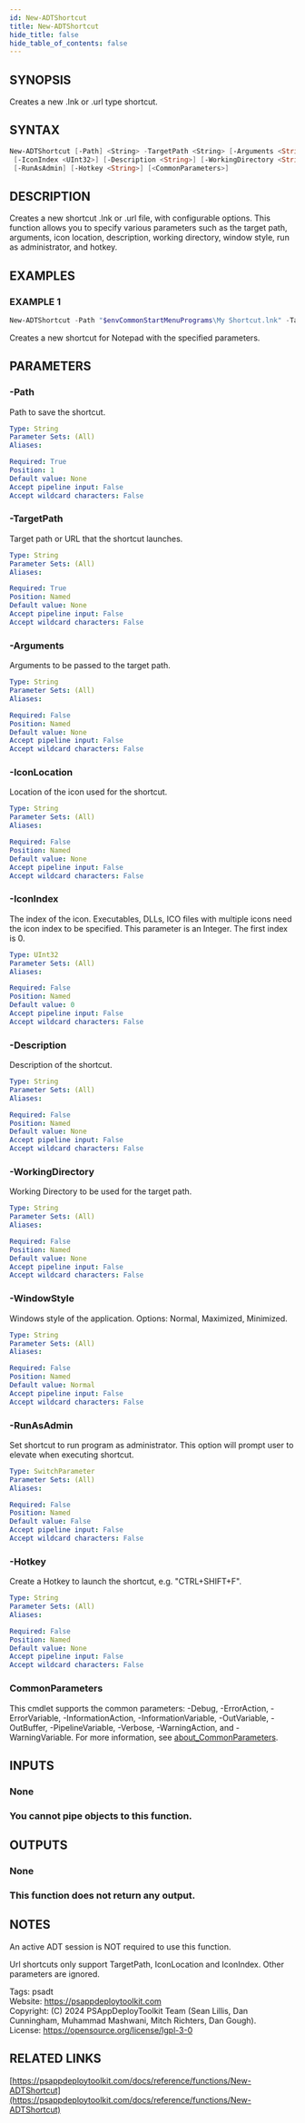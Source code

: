```yaml
---
id: New-ADTShortcut
title: New-ADTShortcut
hide_title: false
hide_table_of_contents: false
---
```


## SYNOPSIS

Creates a new .lnk or .url type shortcut.

## SYNTAX

```powershell
New-ADTShortcut [-Path] <String> -TargetPath <String> [-Arguments <String>] [-IconLocation <String>]
 [-IconIndex <UInt32>] [-Description <String>] [-WorkingDirectory <String>] [-WindowStyle <String>]
 [-RunAsAdmin] [-Hotkey <String>] [<CommonParameters>]
```

## DESCRIPTION

Creates a new shortcut .lnk or .url file, with configurable options.
This function allows you to specify various parameters such as the target path, arguments, icon location, description, working directory, window style, run as administrator, and hotkey.

## EXAMPLES

### EXAMPLE 1

```powershell
New-ADTShortcut -Path "$envCommonStartMenuPrograms\My Shortcut.lnk" -TargetPath "$envWinDir\notepad.exe" -IconLocation "$envWinDir\notepad.exe" -Description 'Notepad' -WorkingDirectory '%HOMEDRIVE%\%HOMEPATH%'
```

Creates a new shortcut for Notepad with the specified parameters.

## PARAMETERS

### -Path

Path to save the shortcut.

```yaml
Type: String
Parameter Sets: (All)
Aliases:

Required: True
Position: 1
Default value: None
Accept pipeline input: False
Accept wildcard characters: False
```

### -TargetPath

Target path or URL that the shortcut launches.

```yaml
Type: String
Parameter Sets: (All)
Aliases:

Required: True
Position: Named
Default value: None
Accept pipeline input: False
Accept wildcard characters: False
```

### -Arguments

Arguments to be passed to the target path.

```yaml
Type: String
Parameter Sets: (All)
Aliases:

Required: False
Position: Named
Default value: None
Accept pipeline input: False
Accept wildcard characters: False
```

### -IconLocation

Location of the icon used for the shortcut.

```yaml
Type: String
Parameter Sets: (All)
Aliases:

Required: False
Position: Named
Default value: None
Accept pipeline input: False
Accept wildcard characters: False
```

### -IconIndex

The index of the icon.
Executables, DLLs, ICO files with multiple icons need the icon index to be specified.
This parameter is an Integer.
The first index is 0.

```yaml
Type: UInt32
Parameter Sets: (All)
Aliases:

Required: False
Position: Named
Default value: 0
Accept pipeline input: False
Accept wildcard characters: False
```

### -Description

Description of the shortcut.

```yaml
Type: String
Parameter Sets: (All)
Aliases:

Required: False
Position: Named
Default value: None
Accept pipeline input: False
Accept wildcard characters: False
```

### -WorkingDirectory

Working Directory to be used for the target path.

```yaml
Type: String
Parameter Sets: (All)
Aliases:

Required: False
Position: Named
Default value: None
Accept pipeline input: False
Accept wildcard characters: False
```

### -WindowStyle

Windows style of the application.
Options: Normal, Maximized, Minimized.

```yaml
Type: String
Parameter Sets: (All)
Aliases:

Required: False
Position: Named
Default value: Normal
Accept pipeline input: False
Accept wildcard characters: False
```

### -RunAsAdmin

Set shortcut to run program as administrator.
This option will prompt user to elevate when executing shortcut.

```yaml
Type: SwitchParameter
Parameter Sets: (All)
Aliases:

Required: False
Position: Named
Default value: False
Accept pipeline input: False
Accept wildcard characters: False
```

### -Hotkey

Create a Hotkey to launch the shortcut, e.g.
"CTRL+SHIFT+F".

```yaml
Type: String
Parameter Sets: (All)
Aliases:

Required: False
Position: Named
Default value: None
Accept pipeline input: False
Accept wildcard characters: False
```

### CommonParameters

This cmdlet supports the common parameters: -Debug, -ErrorAction, -ErrorVariable, -InformationAction, -InformationVariable, -OutVariable, -OutBuffer, -PipelineVariable, -Verbose, -WarningAction, and -WarningVariable. For more information, see [about_CommonParameters](http://go.microsoft.com/fwlink/?LinkID=113216).

## INPUTS

### None

### You cannot pipe objects to this function.
## OUTPUTS

### None

### This function does not return any output.
## NOTES
An active ADT session is NOT required to use this function.

Url shortcuts only support TargetPath, IconLocation and IconIndex.
Other parameters are ignored.

Tags: psadt<br />
Website: https://psappdeploytoolkit.com<br />
Copyright: (C) 2024 PSAppDeployToolkit Team (Sean Lillis, Dan Cunningham, Muhammad Mashwani, Mitch Richters, Dan Gough).<br />
License: https://opensource.org/license/lgpl-3-0

## RELATED LINKS

[https://psappdeploytoolkit.com/docs/reference/functions/New-ADTShortcut](https://psappdeploytoolkit.com/docs/reference/functions/New-ADTShortcut)
